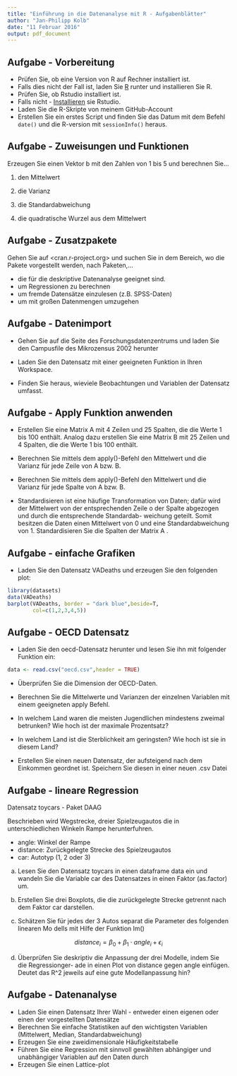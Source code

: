 ```yaml
---
title: "Einführung in die Datenanalyse mit R - Aufgabenblätter"
author: "Jan-Philipp Kolb"
date: "11 Februar 2016"
output: pdf_document
---
```


## Aufgabe - Vorbereitung

- Prüfen Sie, ob eine Version von R auf Rechner installiert ist.
- Falls dies nicht der Fall ist, laden Sie [R](r-project.org)  runter und installieren Sie R.
- Prüfen Sie, ob Rstudio installiert ist.
- Falls nicht - [Installieren](http://www.rstudio.com/) sie Rstudio.
- Laden Sie die R-Skripte von meinem GitHub-Account
- Erstellen Sie ein erstes Script und finden Sie das Datum mit dem Befehl `date()` und die R-version mit `sessionInfo()` heraus.


## Aufgabe - Zuweisungen und Funktionen

Erzeugen Sie einen Vektor b mit den Zahlen von 1 bis 5 und berechnen Sie...


1. den Mittelwert

2. die Varianz

3. die Standardabweichung

4. die quadratische Wurzel aus dem Mittelwert

## Aufgabe - Zusatzpakete

Gehen Sie auf <cran.r-project.org> und suchen Sie in dem Bereich, wo die Pakete vorgestellt werden, nach Paketen,...

-  die für die deskriptive Datenanalyse geeignet sind.
-  um Regressionen zu berechnen
-  um fremde Datensätze einzulesen (z.B. SPSS-Daten)
-  um mit großen Datenmengen umzugehen

## Aufgabe - Datenimport

- Gehen Sie auf die Seite des Forschungsdatenzentrums und laden Sie den Campusfile des Mikrozensus 2002 herunter
- Laden Sie den Datensatz mit einer geeigneten Funktion in Ihren Workspace.

- Finden Sie heraus, wieviele Beobachtungen und Variablen der Datensatz umfasst.

## Aufgabe - Apply Funktion anwenden

- Erstellen Sie eine Matrix A mit 4 Zeilen und 25 Spalten, die die Werte 1 bis 100 enthält. Analog dazu erstellen Sie eine Matrix B mit 25 Zeilen und 4 Spalten, die die Werte 1 bis 100 enthält.

- Berechnen Sie mittels dem apply()-Befehl den Mittelwert und die Varianz für jede Zeile von A bzw. B.

- Berechnen Sie mittels dem apply()-Befehl den Mittelwert und die Varianz für jede Spalte von
A bzw. B.

- Standardisieren        ist        eine        häufige        Transformation        von        Daten;        dafür        wird        der        Mittelwert        von
der        entsprechenden        Zeile        o der        Spalte        abgezogen        und        durch        die        entsprechende        Standardab-
weichung         geteilt.             Somit         besitzen         die         Daten         einen         Mittelwert         von         0         und         eine         Standardabweichung        von        1.           Standardisieren        Sie        die        Spalten        der        Matrix
A
.

## Aufgabe - einfache Grafiken

- Laden Sie den Datensatz VADeaths und erzeugen Sie den
folgenden plot:

```r
library(datasets)
data(VADeaths)
barplot(VADeaths, border = "dark blue",beside=T,
        col=c(1,2,3,4,5)) 
```


## Aufgabe - OECD Datensatz

- Laden Sie den oecd-Datensatz herunter und lesen Sie ihn mit folgender Funktion ein:

```r
data <- read.csv("oecd.csv",header = TRUE)
```

- Überprüfen Sie die Dimension der OECD-Daten.

- Berechnen Sie die Mittelwerte und Varianzen der einzelnen Variablen mit einem geeigneten apply Befehl.

- In welchem Land waren die meisten Jugendlichen mindestens zweimal betrunken? Wie hoch ist der maximale Prozentsatz?

- In welchem Land ist die Sterblichkeit am geringsten? Wie hoch ist sie in diesem Land?

- Erstellen Sie einen neuen Datensatz, der aufsteigend nach dem Einkommen geordnet ist. Speichern Sie diesen in einer neuen .csv Datei


## Aufgabe - lineare Regression

Datensatz toycars - Paket DAAG

Beschrieben wird Wegstrecke, dreier Spielzeugautos die in unterschiedlichen Winkeln Rampe herunterfuhren.

- angle: Winkel der Rampe
- distance: Zurückgelegte Strecke des Spielzeugautos
- car: Autotyp (1, 2 oder 3)

(a) Lesen        Sie        den        Datensatz
toycars        in        einen        dataframe
data
ein        und        wandeln        Sie        die
Variable car des        Datensatzes        in        einen        Faktor        (as.factor)        um.

(b)    Erstellen          Sie          drei          Boxplots,          die          die          zurückgelegte          Strecke          getrennt          nach          dem          Faktor car darstellen.

(c) Schätzen         Sie         für
jedes
der         3         Autos
separat
die         Parameter         des         folgenden         linearen         Mo dells
mit        Hilfe        der        Funktion lm()

$$ distance_i= \beta_0 + \beta_1 \cdot angle_i + \epsilon_i$$

(d) Überprüfen Sie deskriptiv           die           Anpassung           der           drei           Modelle,            indem           Sie           die           Regressionger-
ade          in          einen          Plot          von
distance
gegen
angle
einfügen. Deutet das R^2 jeweils auf eine gute Modellanpassung hin?

## Aufgabe - Datenanalyse

-  Laden Sie einen Datensatz Ihrer Wahl - entweder einen eigenen oder einen der vorgestellten Datensätze
-  Berechnen Sie einfache Statistiken auf den wichtigsten Variablen (Mittelwert, Median, Standardabweichung)
-  Erzeugen Sie eine zweidimensionale Häufigkeitstabelle
-  Führen Sie eine Regression mit sinnvoll gewählten abhängiger und unabhängiger Variablen auf den Daten durch
-  Erzeugen Sie einen Lattice-plot



